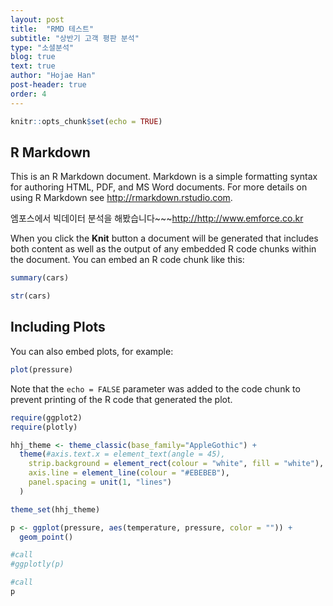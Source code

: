 ```yaml
---
layout: post
title:  "RMD 테스트"
subtitle: "상반기 고객 평판 분석"
type: "소셜분석"
blog: true
text: true
author: "Hojae Han"
post-header: true
order: 4
---
```


```r
knitr::opts_chunk$set(echo = TRUE)
```


## R Markdown

This is an R Markdown document. Markdown is a simple formatting syntax for authoring HTML, PDF, and MS Word documents. For more details on using R Markdown see <http://rmarkdown.rstudio.com>.

엠포스에서 빅데이터 분석을 해봤습니다~~~<http://http://www.emforce.co.kr>

When you click the **Knit** button a document will be generated that includes both content as well as the output of any embedded R code chunks within the document. You can embed an R code chunk like this:

```r
summary(cars)
```

```r
str(cars)
```

## Including Plots

You can also embed plots, for example:

```r
plot(pressure)
```

Note that the `echo = FALSE` parameter was added to the code chunk to prevent printing of the R code that generated the plot.

```r
require(ggplot2)
require(plotly)

hhj_theme <- theme_classic(base_family="AppleGothic") +
  theme(#axis.text.x = element_text(angle = 45),
    strip.background = element_rect(colour = "white", fill = "white"), 
    axis.line = element_line(colour = "#EBEBEB"), 
    panel.spacing = unit(1, "lines")
  )

theme_set(hhj_theme)
```

```r
p <- ggplot(pressure, aes(temperature, pressure, color = "")) +
  geom_point()

#call
#ggplotly(p)
```

```r
#call
p
```